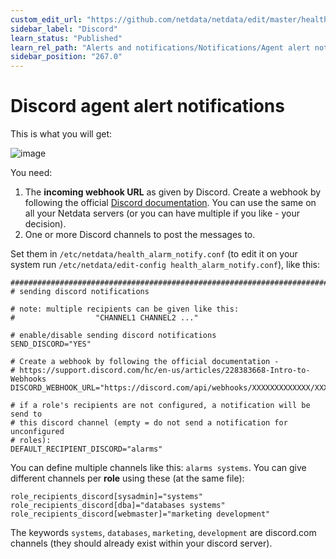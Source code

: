 ```yaml
---
custom_edit_url: "https://github.com/netdata/netdata/edit/master/health/notifications/discord/README.md"
sidebar_label: "Discord"
learn_status: "Published"
learn_rel_path: "Alerts and notifications/Notifications/Agent alert notifications"
sidebar_position: "267.0"
---
```



# Discord agent alert notifications

This is what you will get:

![image](https://cloud.githubusercontent.com/assets/7321975/22215935/b49ede7e-e162-11e6-98d0-ae8541e6b92e.png)

You need:

1.  The **incoming webhook URL** as given by Discord. Create a webhook by following the official [Discord documentation](https://support.discord.com/hc/en-us/articles/228383668-Intro-to-Webhooks). You can use the same on all your Netdata servers (or you can have multiple if you like - your decision).
2.  One or more Discord channels to post the messages to.

Set them in `/etc/netdata/health_alarm_notify.conf` (to edit it on your system run `/etc/netdata/edit-config health_alarm_notify.conf`), like this:

```
###############################################################################
# sending discord notifications

# note: multiple recipients can be given like this:
#                  "CHANNEL1 CHANNEL2 ..."

# enable/disable sending discord notifications
SEND_DISCORD="YES"

# Create a webhook by following the official documentation -
# https://support.discord.com/hc/en-us/articles/228383668-Intro-to-Webhooks
DISCORD_WEBHOOK_URL="https://discord.com/api/webhooks/XXXXXXXXXXXXX/XXXXXXXXXXXXXXXXXXXXXXXXXXXXXX"

# if a role's recipients are not configured, a notification will be send to
# this discord channel (empty = do not send a notification for unconfigured
# roles):
DEFAULT_RECIPIENT_DISCORD="alarms"
```

You can define multiple channels like this: `alarms systems`.
You can give different channels per **role** using these (at the same file):

```
role_recipients_discord[sysadmin]="systems"
role_recipients_discord[dba]="databases systems"
role_recipients_discord[webmaster]="marketing development"
```

The keywords `systems`, `databases`, `marketing`, `development` are discord.com channels (they should already exist within your discord server).
